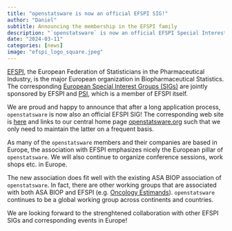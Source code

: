 ```yaml
---
title: "openstatsware is now an official EFSPI SIG!"
author: "Daniel"
subtitle: Announcing the membership in the EFSPI family
description: "`openstatsware` is now an official EFSPI Special Interest Group (SIG), in addition to being an ASA BIOP scientific working group."
date: "2024-03-11"
categories: [news]
image: "efspi_logo_square.jpeg"
---
```


[EFSPI](https://www.efspi.org/), the European Federation of Statisticians in the Pharmaceutical Industry, is the major European organization in Biopharmaceutical Statistics. The corresponding [European Special Interest Groups (SIGs)](https://www.psiweb.org/sigs-special-interest-groups/sigs) are jointly sponsored by EFSPI and [PSI](https://www.psiweb.org/), which is a member of EFSPI itself.

We are proud and happy to announce that after a long application process, `openstatsware` is now also an official EFSPI SIG! The corresponding web site is [here](https://www.psiweb.org/sigs-special-interest-groups/software-engineering) and links to our central home page [openstatsware.org](https://openstatsware.org) such that we only need to maintain the latter on a frequent basis.

As many of the `openstatsware` members and their companies are based in Europe, the association with EFSPI emphasizes nicely the European pillar of `openstatsware`. We will also continue to organize conference sessions, work shops etc. in Europe.

The new association does fit well with the existing ASA BIOP association of `openstatsware`. In fact, there are other working groups that are associated with both ASA BIOP and EFSPI (e.g. [Oncology Estimands](http://www.oncoestimand.org)). `openstatsware` continues to be a global working group across continents and countries.

We are looking forward to the strenghtened collaboration with other EFSPI SIGs and corresponding events in Europe!
